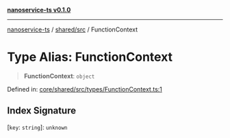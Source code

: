 [**nanoservice-ts v0.1.0**](/docs/ref/README)

***

[nanoservice-ts](/docs/ref/README) / [shared/src](/docs/ref/shared/src/README) / FunctionContext

# Type Alias: FunctionContext

> **FunctionContext**: `object`

Defined in: [core/shared/src/types/FunctionContext.ts:1](https://github.com/deskree-inc/nanoservice-ts/blob/3ff7c6796e400e5bcd826090854040c1559068d4/core/shared/src/types/FunctionContext.ts#L1)

## Index Signature

\[`key`: `string`\]: `unknown`
